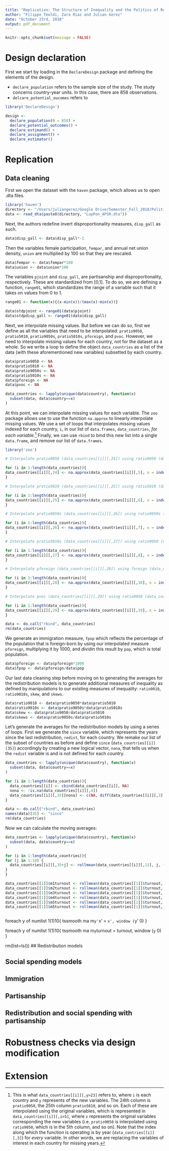 ```yaml
---
title: "Replication: The Structure of Inequality and the Politics of Redistribution"
author: "Filippo Teoldi, Zara Riaz and Julian Gerez"
date: "October 23rd, 2018"
output: pdf_document
---
```


```r
knitr::opts_chunk$set(message = FALSE)
```

# Design declaration

First we start by loading in the `DeclareDesign` package and defining the elements of the design.

* `declare_population` refers to the sample size of the study. The study concerns country-year units. In this case, there are 858 observations.
* `delcare_potential_oucomes` refers to

```r
library('DeclareDesign')

design <-
  declare_population(N = 858) +
  declare_potential_outcomes() +
  declare_estimand() +
  declare_assignment() +
  declare_estimator()
```

# Replication

## Data cleaning

First we open the dataset with the `haven` package, which allows us to open .dta files.

```r
library('haven')
directory <- "/Users/juliangerez/Google Drive/Semester_Fall_2018/Political Economy of Development/Lupu---Pontusson/"
data <- read_dta(paste0(directory, "LupPon_APSR.dta"))
```

Next, the authors redefine invert disproportionality measures, `disp_gall` as such.

```r
data$disp_gall <- data$disp_gall*-1
```

Then the variables female participation, `fempar`, and annual net union density, `union` are multiplied by 100 so that they are rescaled.

```r
data$fempar <- data$fempar*100
data$union <- data$union*100
```

The variables `pjoint` and `disp_gall`, are partisanship and disproportionality, respectively. These are standardized from [0,1]. To do so, we are defining a function, `range01`, which standardizes the range of a variable such that it takes on values from 0 to 1.

```r
range01 <- function(x){(x-min(x))/(max(x)-min(x))}

data$stdpjoint <- range01(data$pjoint)
data$stdpdisp_gall <- range01(data$disp_gall)
```

Next, we interpolate missing values. But before we can do so, first we define as all the variables that need to be interpolated: `pratio9050`, `pratio5010`, `pratio9050s`, `pratio5010s`, `pforeign`, and `pvoc`. However, we need to interpolate missing values for each country, not for the dataset as a whole. So we write a loop to define the object `data_countries` as a list of the data (with these aforementioned new variables) subsetted by each country.

```r
data$pratio9050 <- NA
data$pratio5010 <- NA
data$pratio9050s <- NA
data$pratio5010s <- NA
data$pforeign <- NA
data$pvoc <- NA

data_countries <- lapply(unique(data$country), function(x)
  subset(data, data$country==x)
)
```

At this point, we can interpolate missing values for each variable. The `zoo` package allows use to use the function `na.approx` to linearly interpolate missing values. We use a set of loops that interpolates missing values indexed for each country, `i`, in our list of `data.frames`, `data_countries`, *for each variable*.[^1] Finally, we can use `rbind` to bind this new list into a single `data.frame`, and remove our list of `data.frames`.

[^1]: This is what `data_countries[[i]][,y>23]` refers to, where `i` is each country and `y` represents of the new variables. The 24th column is `pratio9050`, the 25th column `pratio5010`, and so on. Each of these are interpolated using the original variables, which is represented in `data_countries[[i]][,z>5]`, where `z` represents the original variables corresponding the new variables (i.e. `pratio9050` is interpolated using `ratio9050`, which is in the 5th column, and so on). Note that the index along which the function is operating is by year (`data_contries[[i]][,3]`) for *every* variable. In other words, we are replacing the variables of interest in each country for missing years.

```r
library('zoo')

# Interpolate pratio9050 (data_countries[[i]][,24]) using ratio9050 (data_countries[[i]][,5])

for (i in 1:length(data_countries)){
data_countries[[i]][,24] <- na.approx(data_countries[[i]][,5], x = index(data_countries[[i]][,3], data_countries[[i]][,5]), na.rm = FALSE)
}

# Interpolate pratio5010 (data_countries[[i]][,25]) using ratio5010 (data_countries[[i]][,6])

for (i in 1:length(data_countries)){
data_countries[[i]][,25] <- na.approx(data_countries[[i]][,6], x = index(data_countries[[i]][,3], data_countries[[i]][,6]), na.rm = FALSE)
}

# Interpolate pratio9050s (data_countries[[i]][,26]) using ratio9050s (data_countries[[i]][,7])

for (i in 1:length(data_countries)){
data_countries[[i]][,26] <- na.approx(data_countries[[i]][,7], x = index(data_countries[[i]][,3], data_countries[[i]][,7]), na.rm = FALSE)
}

# Interpolate pratio5010s (data_countries[[i]][,27]) using ratio9050 (data_countries[[i]][,8])

for (i in 1:length(data_countries)){
data_countries[[i]][,27] <- na.approx(data_countries[[i]][,8], x = index(data_countries[[i]][,3], data_countries[[i]][,8]), na.rm = FALSE)
}

# Interpolate pforeign (data_countries[[i]][,28]) using foreign (data_countries[[i]][,16])

for (i in 1:length(data_countries)){
data_countries[[i]][,28] <- na.approx(data_countries[[i]][,16], x = index(data_countries[[i]][,3], data_countries[[i]][,16]), na.rm = FALSE)
}

# Interpolate pvoc (data_countries[[i]][,29]) using ratio9050 (data_countries[[i]][,19])

for (i in 1:length(data_countries)){
data_countries[[i]][,29] <- na.approx(data_countries[[i]][,19], x = index(data_countries[[i]][,3], data_countries[[i]][,19]), na.rm = FALSE)
}

data <- do.call("rbind", data_countries)
rm(data_countries)
```

We generate an immigration measure, `fpop` which reflects the percentage of the population that is foreign-born by using our interpolated measure `pforeign`, multiplying it by 1000, and dividin this result by `pop`, which is total population.

```r
data$pforeign <- data$pforeign*1000
data$fpop <- data$pforeign/data$pop
```

Our last data cleaning step before moving on to generating the averages for the redistribution models is to generate additional measures of inequality as defined by manipulations to our existing measures of inequality: `ratio9010`, `ratio9010s`, `skew`, and `skews`.

```r
data$ratio9010 <- data$pratio9050*data$pratio5010
data$ratio9010s <- data$pratio9050s*data$pratio5010s
data$skew <- data$pratio9050/data$pratio5010
data$skews <- data$pratio9050s/data$pratio5010s
```

Let's generate the averages for the redistribution models by using a series of loops. First we generate the `since` variable, which represents the years since the last redistribution, `redist`, for each country. We remake our list of the subset of countries as before and define `since` (`data_countries[[i]][35]`) accordingly by creating a new logical vector, `nona`, that tells us when the `redist` variable is and is not defined for each country.

```r
data_countries <- lapply(unique(data$country), function(x)
  subset(data, data$country==x)
)

for (i in 1:length(data_countries)){
  data_countries[[i]] <- cbind(data_countries[[i]], NA)
  nona <- !is.na(data_countries[[i]][,4])
  data_countries[[i]][,35][nona] <- c(NA, diff(data_countries[[i]][,3][nona]))
}

data <- do.call("rbind", data_countries)
names(data)[35] <- "since"
rm(data_countries)
```

Now we can calculate the moving averages:

```r

data_countries <- lapply(unique(data$country), function(x)
  subset(data, data$country==x)
)

for (i in 1:length(data_countries)){
for (j in 1:10) {
  data_countries[[i]][,35+j] <- rollmean(data_countries[[i]][,13], j, fill = NA, align = "right")
}
}

data_countries[[1]]$m1turnout <- rollmean(data_countries[[1]]$turnout, 1, fill = NA, align = "right")
data_countries[[1]]$m2turnout <- rollmean(data_countries[[1]]$turnout, 2, fill = NA, align = "right")
data_countries[[1]]$m3turnout <- rollmean(data_countries[[1]]$turnout, 3, fill = NA, align = "right")
data_countries[[1]]$m4turnout <- rollmean(data_countries[[1]]$turnout, 4, fill = NA, align = "right")
data_countries[[1]]$m5turnout <- rollmean(data_countries[[1]]$turnout, 5, fill = NA, align = "right")
data_countries[[1]]$m5turnout <- rollmean(data_countries[[1]]$turnout, 6, fill = NA, align = "right")



```

foreach y of numlist 1(1)10{
	tssmooth ma m`y'`x' = `x', window (`y' 0)
	}

foreach y of numlist 1(1)10{
		tssmooth ma m`y`turnout = turnout, window (`y` 0)
	}
	

rm(list=ls())
## Redistribution models

## Social spending models

## Immigration

## Partisanship

## Redistribution and social spending with partisanship

# Robustness checks via design modification

# Extension